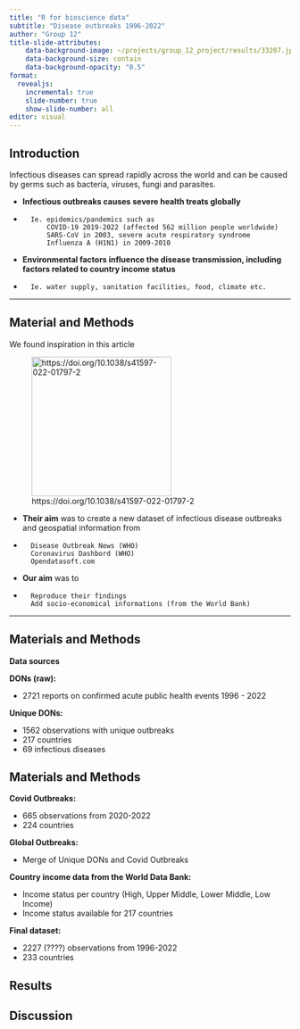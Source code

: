 ```yaml
---
title: "R for bioscience data"
subtitle: "Disease outbreaks 1996-2022"
author: "Group 12"
title-slide-attributes:
    data-background-image: ~/projects/group_12_project/results/33207.jpg
    data-background-size: contain
    data-background-opacity: "0.5"
format: 
  revealjs:
    incremental: true
    slide-number: true
    show-slide-number: all  
editor: visual
---
```


## Introduction

Infectious diseases can spread rapidly across the world and can be caused by germs such as bacteria, viruses, fungi and parasites.

-   **Infectious outbreaks causes severe health treats globally**
-       Ie. epidemics/pandemics such as 
            COVID-19 2019-2022 (affected 562 million people worldwide)
            SARS-CoV in 2003, severe acute respiratory syndrome
            Influenza A (H1N1) in 2009-2010


-   **Environmental factors influence the disease transmission, including factors related to country income status**
-       Ie. water supply, sanitation facilities, food, climate etc.

----------------------------------------------



## Material and Methods

We found inspiration in this article


![https://doi.org/10.1038/s41597-022-01797-2](~/projects/group_12_project/results/artikelheader.PNG){width="250"}


-   **Their aim** was to create a new dataset of infectious disease outbreaks and geospatial information from
-       Disease Outbreak News (WHO)
        Coronavirus Dashbord (WHO)
        Opendatasoft.com
-   **Our aim** was to 
-       Reproduce their findings
        Add socio-economical informations (from the World Bank)



          
    
-------

## Materials and Methods

**Data sources**

**DONs (raw):**

-   2721 reports on confirmed acute public health events 1996 - 2022

**Unique DONs:**

-   1562 observations with unique outbreaks
-   217 countries
-   69 infectious diseases

## Materials and Methods

**Covid Outbreaks:**

-   665 observations from 2020-2022
-   224 countries

**Global Outbreaks:**

-   Merge of Unique DONs and Covid Outbreaks

**Country income data from the World Data Bank:**

-   Income status per country (High, Upper Middle, Lower Middle, Low Income)
-   Income status available for 217 countries

**Final dataset:**

-   2227 (????) observations from 1996-2022
-   233 countries

## Results

## Discussion
